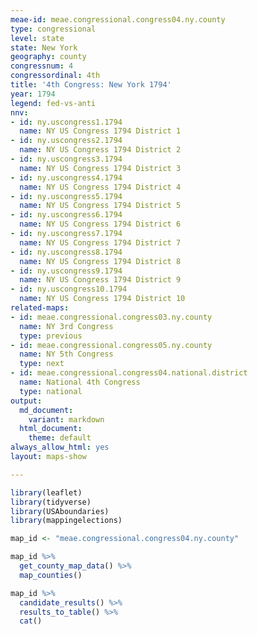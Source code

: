```yaml
---
meae-id: meae.congressional.congress04.ny.county
type: congressional
level: state
state: New York
geography: county
congressnum: 4
congressordinal: 4th
title: '4th Congress: New York 1794'
year: 1794
legend: fed-vs-anti
nnv:
- id: ny.uscongress1.1794
  name: NY US Congress 1794 District 1
- id: ny.uscongress2.1794
  name: NY US Congress 1794 District 2
- id: ny.uscongress3.1794
  name: NY US Congress 1794 District 3
- id: ny.uscongress4.1794
  name: NY US Congress 1794 District 4
- id: ny.uscongress5.1794
  name: NY US Congress 1794 District 5
- id: ny.uscongress6.1794
  name: NY US Congress 1794 District 6
- id: ny.uscongress7.1794
  name: NY US Congress 1794 District 7
- id: ny.uscongress8.1794
  name: NY US Congress 1794 District 8
- id: ny.uscongress9.1794
  name: NY US Congress 1794 District 9
- id: ny.uscongress10.1794
  name: NY US Congress 1794 District 10
related-maps:
- id: meae.congressional.congress03.ny.county
  name: NY 3rd Congress
  type: previous
- id: meae.congressional.congress05.ny.county
  name: NY 5th Congress
  type: next
- id: meae.congressional.congress04.national.district
  name: National 4th Congress
  type: national
output:
  md_document:
    variant: markdown
  html_document:
    theme: default
always_allow_html: yes
layout: maps-show

---
```


```r
library(leaflet)
library(tidyverse)
library(USAboundaries)
library(mappingelections)

map_id <- "meae.congressional.congress04.ny.county"
```

<div class="map">

```r
map_id %>%
  get_county_map_data() %>%
  map_counties()
```

</div>

<div class="results-table">

```r
map_id %>%
  candidate_results() %>%
  results_to_table() %>%
  cat()
```

</div>